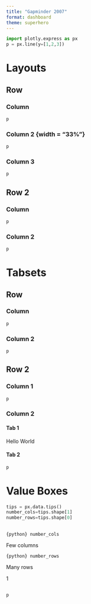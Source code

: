 ```yaml
---
title: "Gapminder 2007"
format: dashboard
theme: superhero
---
```


```python
import plotly.express as px
p = px.line(y=[1,2,3])
```

# Layouts

## Row {height="30%"}

### Column {width="33%"}

```python
p
```

### Column 2 {width = "33%"}

```python
p
```

### Column 3 {width="33%"}

```python
p
```

## Row 2 {height="70%"}

### Column {width="70%"}

```python
p
```

### Column 2 { width="30%"}



```python
p
```

# Tabsets


## Row {height="30%"}

### Column

```python
p
```



### Column 2

```python
p
```


## Row 2 {height="70%"}

### Column 1 {width="70%"}

```python
p
```

### Column 2 {.tabset}
#### Tab 1
Hello World

#### Tab 2


```python
p
```

# Value Boxes

```python
tips = px.data.tips()
number_cols=tips.shape[1]
number_rows=tips.shape[0]
```

## {height="20%"}

:::{.valuebox title="Number of columns" color="primary" icon="heart"}
`{python} number_cols`

Few columns
:::
:::{.valuebox title="Number of rows" color="secondary" icon="arrow-down"}
`{python} number_rows`

Many rows
:::
:::{.valuebox title="Funny Number" color="#5ba3b6" icon="bar-chart"}
1
:::

##

```python
p
```

